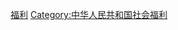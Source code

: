 {{Catnav|頁面分類|社会|人类社会|亞洲社會|香港社會}}
{{Catnav|頁面分類|社会|人类社会|中國社會|香港社會}}
{{Catnav|頁面分類|人类社会|各地社會|亞洲社會|香港社會}}
{{Catnav|頁面分類|人类社会|各地社會|中國社會|香港社會}}
{{Catnav|頁面分類|人类社会|亞洲社會|香港社會}}
{{Catnav|頁面分類|人类社会|亞洲社會|中國社會|香港社會}}
{{Catnav|頁面分類|人类社会|中國社會|香港社會}}

[[Category:香港社會|福利]]
[[Category:中华人民共和国社会福利|Category:中华人民共和国社会福利]]